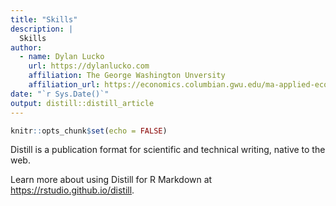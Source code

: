 ```yaml
---
title: "Skills"
description: |
  Skills
author:
  - name: Dylan Lucko 
    url: https://dylanlucko.com
    affiliation: The George Washington Unversity
    affiliation_url: https://economics.columbian.gwu.edu/ma-applied-economics
date: "`r Sys.Date()`"
output: distill::distill_article
---
```


```r
knitr::opts_chunk$set(echo = FALSE)
```

Distill is a publication format for scientific and technical writing, native to the web. 

Learn more about using Distill for R Markdown at <https://rstudio.github.io/distill>.





